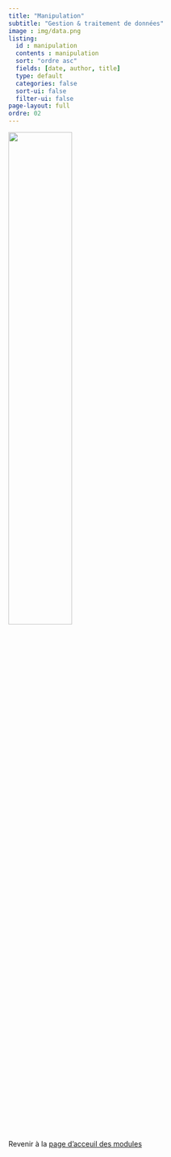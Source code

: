 ```yaml
---
title: "Manipulation"
subtitle: "Gestion & traitement de données"
image : img/data.png
listing: 
  id : manipulation
  contents : manipulation
  sort: "ordre asc"
  fields: [date, author, title]
  type: default
  categories: false
  sort-ui: false
  filter-ui: false
page-layout: full
ordre: 02
---
```


::: column-margin
![](img/data.png){width="50%"}
:::

::: {#manipulation}
:::


</br>

::: center
Revenir à la [page d'acceuil des modules](/modules.qmd)
:::
